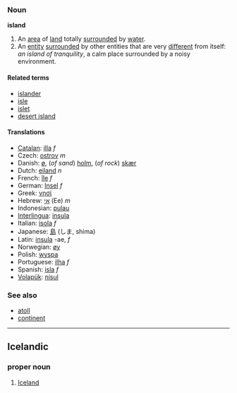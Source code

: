 ===Noun===
'''island'''

# An [[area]] of [[land]] totally [[surround]]ed by [[water]].
# An [[entity]] [[surround]]ed by other entities that are very [[different]] from itself: ''an island of tranquility'', a calm place surrounded by a noisy environment.

====Related terms====
*[[islander]]
*[[isle]]
*[[islet]]
*[[desert island]]

====Translations====
*[[Catalan]]: [[illa]] ''f''
*Czech: [[ostrov]] ''m''
*Danish: [[ø]], (''of sand'') [[holm]], (''of rock'') [[skær]]
*Dutch: [[eiland]] ''n''
*French: [[île]] ''f''
*German: [[Insel]] ''f''
*Greek: [[νησί]]
*Hebrew: [[אי]] (Ee) ''m''
*Indonesian: [[pulau]]
*[[Interlingua]]: [[insula]]
*Italian: [[isola]] ''f''
*Japanese: [[島]] (しま, shima)
*Latin: [[insula]] -ae, ''f''
*Norwegian: [[øy]]
*Polish: [[wyspa]]
*Portuguese: [[ilha]] ''f''
*Spanish: [[isla]] ''f''
*[[Volapük]]: [[nisul]]

===See also===
*[[atoll]]
*[[continent]]

----

==Icelandic==
===proper noun===
#[[Iceland]]